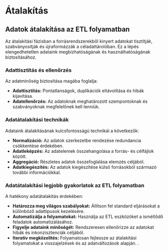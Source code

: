 # Átalakítás

## Adatok átalakítása az ETL folyamatban

Az átalakítási fázisban a forrásrendszerekből kinyert adatokat tisztítják, szabványosítják és újraformázzák a céladattárolóban. Ez a lépés elengedhetetlen adataink megbízhatóságának és használhatóságának biztosításához.

### Adattisztítás és ellenőrzés

Az adatminőség biztosítása magába foglalja:

- **Adattisztítás:** Pontatlanságok, duplikációk eltávolítása és hibák kijavítása.
- **Adatellenőrzés:** Az adatoknak meghatározott szempontoknak és szabványoknak megfelelőnek kell lenniük.

### Adatátalakítási technikák

Adataink átalakításának kulcsfontosságú technikái a következők:

- **Normalizáció:** Az adatok szerkezetbe rendezése redundancia csökkentése érdekében.
- **Adatleképzés:** Az adatelemek összehangolása a forrás- és célfájlok között.
- **Aggregáció:** Részletes adatok összefoglalása elemzés céljából.
- **Adatkiegészítés:** Az adatok kiegészítése külső forrásokból származó további információkkal.

### Adatátalakítási legjobb gyakorlatok az ETL folyamatban

A hatékony adatátalakítás érdekében:

- **Határozza meg világos szabályokat:** Állítson fel standard eljárásokat a különböző adattípusok kezelésére.
- **Automatizálja a folyamatokat:** Használja az ETL eszközöket a ismétlődő feladatok automatizálásához.
- **Figyelje adataink minőségét:** Rendszeresen ellenőrizze az adatokat hibák és inkonzisztenciák céljából.
- **Iteratív megközelítés:** Folyamatosan fejlessze az átalakítási folyamatokat a visszajelzések és az adatváltozások alapján.
.